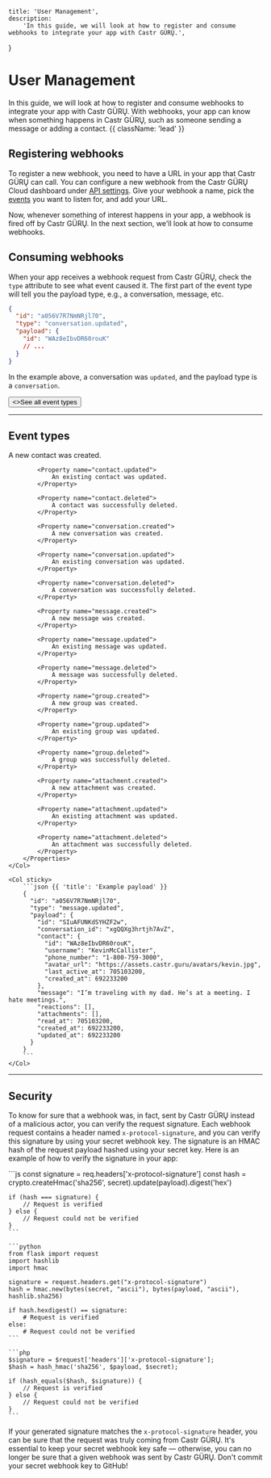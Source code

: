     title: 'User Management',
    description:
        'In this guide, we will look at how to register and consume webhooks to integrate your app with Castr GÜRŲ.',
}

# User Management

In this guide, we will look at how to register and consume webhooks to integrate your app with Castr GÜRŲ. With webhooks, your app can know when something happens in Castr GÜRŲ, such as someone sending a message or adding a contact. {{ className: 'lead' }}


## Registering webhooks

To register a new webhook, you need to have a URL in your app that Castr GÜRŲ can call. You can configure a new webhook from the Castr GÜRŲ Cloud dashboard under [API settings](#). Give your webhook a name, pick the [events](#event-types) you want to listen for, and add your URL.

Now, whenever something of interest happens in your app, a webhook is fired off by Castr GÜRŲ. In the next section, we'll look at how to consume webhooks.


## Consuming webhooks

When your app receives a webhook request from Castr GÜRŲ, check the `type` attribute to see what event caused it. The first part of the event type will tell you the payload type, e.g., a conversation, message, etc.

```json {{ title: 'Example webhook payload' }}
{
  "id": "a056V7R7NmNRjl70",
  "type": "conversation.updated",
  "payload": {
    "id": "WAz8eIbvDR60rouK"
    // ...
  }
}
```

In the example above, a conversation was `updated`, and the payload type is a `conversation`.

<div className="not-prose">
    <Button href="#event-types" variant="text" arrow="right">
        <>See all event types</>
    </Button>
</div>

---

## Event types

<Row>
    <Col>
        <Properties>
            <Property name="contact.created">
                A new contact was created.
            </Property>

            <Property name="contact.updated">
                An existing contact was updated.
            </Property>

            <Property name="contact.deleted">
                A contact was successfully deleted.
            </Property>

            <Property name="conversation.created">
                A new conversation was created.
            </Property>

            <Property name="conversation.updated">
                An existing conversation was updated.
            </Property>

            <Property name="conversation.deleted">
                A conversation was successfully deleted.
            </Property>

            <Property name="message.created">
                A new message was created.
            </Property>

            <Property name="message.updated">
                An existing message was updated.
            </Property>

            <Property name="message.deleted">
                A message was successfully deleted.
            </Property>

            <Property name="group.created">
                A new group was created.
            </Property>

            <Property name="group.updated">
                An existing group was updated.
            </Property>

            <Property name="group.deleted">
                A group was successfully deleted.
            </Property>

            <Property name="attachment.created">
                A new attachment was created.
            </Property>

            <Property name="attachment.updated">
                An existing attachment was updated.
            </Property>

            <Property name="attachment.deleted">
                An attachment was successfully deleted.
            </Property>
        </Properties>
    </Col>

    <Col sticky>
        ```json {{ 'title': 'Example payload' }}
        {
          "id": "a056V7R7NmNRjl70",
          "type": "message.updated",
          "payload": {
            "id": "SIuAFUNKdSYHZF2w",
            "conversation_id": "xgQQXg3hrtjh7AvZ",
            "contact": {
              "id": "WAz8eIbvDR60rouK",
              "username": "KevinMcCallister",
              "phone_number": "1-800-759-3000",
              "avatar_url": "https://assets.castr.guru/avatars/kevin.jpg",
              "last_active_at": 705103200,
              "created_at": 692233200
            },
            "message": "I’m traveling with my dad. He’s at a meeting. I hate meetings.",
            "reactions": [],
            "attachments": [],
            "read_at": 705103200,
            "created_at": 692233200,
            "updated_at": 692233200
          }
        }
        ```
    </Col>
</Row>

---

## Security

To know for sure that a webhook was, in fact, sent by Castr GÜRŲ instead of a malicious actor, you can verify the request signature. Each webhook request contains a header named `x-protocol-signature`, and you can verify this signature by using your secret webhook key. The signature is an HMAC hash of the request payload hashed using your secret key. Here is an example of how to verify the signature in your app:

<CodeGroup title="Verifying a request">
    ```js
    const signature = req.headers['x-protocol-signature']
    const hash = crypto.createHmac('sha256', secret).update(payload).digest('hex')

    if (hash === signature) {
        // Request is verified
    } else {
        // Request could not be verified
    }
    ```

    ```python
    from flask import request
    import hashlib
    import hmac

    signature = request.headers.get("x-protocol-signature")
    hash = hmac.new(bytes(secret, "ascii"), bytes(payload, "ascii"), hashlib.sha256)

    if hash.hexdigest() == signature:
        # Request is verified
    else:
        # Request could not be verified
    ```

    ```php
    $signature = $request['headers']['x-protocol-signature'];
    $hash = hash_hmac('sha256', $payload, $secret);

    if (hash_equals($hash, $signature)) {
        // Request is verified
    } else {
        // Request could not be verified
    }
    ```
</CodeGroup>

If your generated signature matches the `x-protocol-signature` header, you can be sure that the request was truly coming from Castr GÜRŲ. It's essential to keep your secret webhook key safe — otherwise, you can no longer be sure that a given webhook was sent by Castr GÜRŲ. Don't commit your secret webhook key to GitHub!
